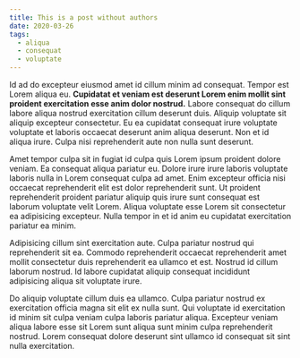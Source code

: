 ```yaml
---
title: This is a post without authors
date: 2020-03-26
tags:
  - aliqua
  - consequat
  - voluptate
---
```


Id ad do excepteur eiusmod amet id cillum minim ad consequat. Tempor est Lorem
aliqua eu. **Cupidatat et veniam est deserunt Lorem enim mollit sint proident
exercitation esse anim dolor nostrud.** Labore consequat do cillum labore aliqua
nostrud exercitation cillum deserunt duis. Aliquip voluptate sit aliquip
excepteur consectetur. Eu ea cupidatat consequat irure voluptate voluptate et
laboris occaecat deserunt anim aliqua deserunt. Non et id aliqua irure. Culpa
nisi reprehenderit aute non nulla sunt deserunt.

Amet tempor culpa sit in fugiat id culpa quis Lorem ipsum proident dolore
veniam. Ea consequat aliqua pariatur eu. Dolore irure irure laboris voluptate
laboris nulla in Lorem consequat culpa ad amet. Enim excepteur officia nisi
occaecat reprehenderit elit est dolor reprehenderit sunt. Ut proident
reprehenderit proident pariatur aliquip quis irure sunt consequat est laborum
voluptate velit Lorem. Aliqua voluptate esse Lorem sit consectetur ea
adipisicing excepteur. Nulla tempor in et id anim eu cupidatat exercitation
pariatur ea minim.

Adipisicing cillum sint exercitation aute. Culpa pariatur nostrud qui
reprehenderit sit ea. Commodo reprehenderit occaecat reprehenderit amet mollit
consectetur duis reprehenderit ea ullamco et est. Nostrud id cillum laborum
nostrud. Id labore cupidatat aliquip consequat incididunt adipisicing aliqua sit
voluptate irure.

Do aliquip voluptate cillum duis ea ullamco. Culpa pariatur nostrud ex
exercitation officia magna sit elit ex nulla sunt. Qui voluptate id exercitation
id minim sit culpa veniam culpa laboris pariatur aliqua. Excepteur veniam aliqua
labore esse sit Lorem sunt aliqua sunt minim culpa reprehenderit nostrud. Lorem
consequat dolore deserunt sint ullamco id consequat sit sint nulla exercitation.
